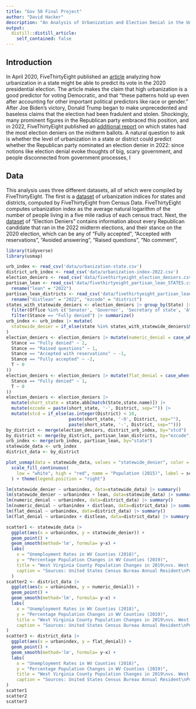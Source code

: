 ```yaml
---
title: "Gov 50 Final Project"
author: "David Hacker"
description: "An Analysis of Urbanization and Election Denial in the United States"
output:
  distill::distill_article:
    self_contained: false
---
```




## Introduction 
  
In April 2020, FiveThirtyEight published an [article](https://fivethirtyeight.com/features/how-urban-or-rural-is-your-state-and-what-does-that-mean-for-the-2020-election/ ) analyzing how urbanization in a state might be able to predict its vote in the 2020 presidential election. The article makes the claim that high urbanization is a good predictor for voting Democratic, and that "these patterns hold up even after accounting for other important political predictors like race or gender." After Joe Biden's victory, Donald Trump began to make unprecedented and baseless claims that the election had been fradulent and stolen. Shockingly, many prominent figures in the Republican party embraced this position, and in 2022, FiveThirtyEight published an [additional report](https://projects.fivethirtyeight.com/republicans-trump-election-fraud/) on which states had the most election deniers on the midterm ballots. A natural question to ask is whether the level of urbanization in a state or district could predict whether the Republican party nominated an election denier in 2022: since notions like election denial evoke thoughts of big, scary government, and people disconnected from government processes, I 

## Data 
  
This analysis uses three different datasets, all of which were compiled by FiveThirtyEight. The first is a  [dataset](https://github.com/fivethirtyeight/data/tree/master/urbanization-index) of urbanization indices for states and districts, computed by FiveThirtyEight from Census Data. FiveThirtyEight computes urbanization index as the average natural logarithm of the number of people living in a five mile radius of each census tract. Next, the [dataset](https://github.com/fivethirtyeight/data/tree/master/election-deniers) of "Election Deniers" contains information about every Republican candidate that ran in the 2022 midterm elections, and their stance on the 2020 election, which can be any of "Fully accepted", "Accepted with reservations", "Avoided answering", "Raised questions", "No comment", 
```r
library(tidyverse)
library(usmap)

urb_index <- read_csv('data/urbanization-state.csv')
district_urb_index <- read_csv('data/urbanization-index-2022.csv')
election_deniers <- read_csv('data/fivethirtyeight_election_deniers.csv')
partisan_lean <- read_csv('data/fivethirtyeight_partisan_lean_STATES.csv') |>
  rename("lean" = "2022")
partisan_lean_districts <- read_csv('data/fivethirtyeight_partisan_lean_DISTRICTS.csv') |>
  rename("distlean" = "2022", "ezcode" = "district")
states_with_statewide_deniers <- election_deniers |> group_by(State) |>
  filter(Office %in% c('Senator', 'Governor', 'Secretary of state', 'Attorney general')) |>
  filter(Stance == "Fully denied") |> summarize()
urb_index <- urb_index |> mutate(
  statewide_denier = if_else(state %in% states_with_statewide_deniers$State, 1, 0)
)
election_deniers <- election_deniers |> mutate(numeric_denial = case_when(
  Stance == "Fully denied" ~ 2,
  Stance == "Raised questions" ~ 1,
  Stance == "Accepted with reservations" ~ -1,
  Stance == "Fully accepted" ~ -2,
  T ~ 0
))
election_deniers <- election_deniers |> mutate(flat_denial = case_when(
  Stance == "Fully denied" ~ 1,
  T ~ 0
))
election_deniers <- election_deniers |> 
  mutate(short_state = state.abb[match(State,state.name)]) |>
  mutate(ezcode = paste(short_state, '-', District, sep="")) |>
  mutate(stcd = if_else(as.integer(District) < 10, 
                        paste(short_state, '-0', District, sep=""),
                        paste(short_state, '-', District, sep=""))) 
by_district <- merge(election_deniers, district_urb_index, by="stcd")
by_district <- merge(by_district, partisan_lean_districts, by="ezcode")
urb_index <- merge(urb_index, partisan_lean, by="state")
statewide_data <- urb_index
district_data <- by_district

plot_usmap(data = statewide_data, values = "statewide_denier", color = "black") + 
  scale_fill_continuous(
    low = "white", high = "red", name = "Population (2015)", label = scales::comma
  ) + theme(legend.position = "right")
```
```r
lm(statewide_denier ~ urbanindex, data=statewide_data) |> summary()
lm(statewide_denier ~ urbanindex + lean, data=statewide_data) |> summary()
lm(numeric_denial ~ urbanindex, data=district_data) |> summary()
lm(numeric_denial ~ urbanindex + distlean, data=district_data) |> summary()
lm(flat_denial ~ urbanindex, data=district_data) |> summary()
lm(flat_denial ~ urbanindex + distlean, data=district_data) |> summary()
```
```r
scatter1 <- statewide_data |>
  ggplot(aes(x = urbanindex, y = statewide_denier)) +
  geom_point() +
  geom_smooth(method='lm', formula= y~x) +
  labs(
    x = "Unemployment Rates in WV Counties (2018)",
    y = "Percentage Population Changes in WV Counties (2019)",
    title = "West Virginia County Population Changes in 2019\nvs. West Virginia County Unemployment Rates in 2018",
    caption = "Sources: United States Census Bureau Annual Resident\nPopulation Estimates for States and Counties (2021);\nAppalachian Regional Commission (2022)"
  )
scatter2 <- district_data |>
  ggplot(aes(x = urbanindex, y = numeric_denial)) +
  geom_point() +
  geom_smooth(method='lm', formula= y~x) +
  labs(
    x = "Unemployment Rates in WV Counties (2018)",
    y = "Percentage Population Changes in WV Counties (2019)",
    title = "West Virginia County Population Changes in 2019\nvs. West Virginia County Unemployment Rates in 2018",
    caption = "Sources: United States Census Bureau Annual Resident\nPopulation Estimates for States and Counties (2021);\nAppalachian Regional Commission (2022)"
)
scatter3 <- district_data |>
  ggplot(aes(x = urbanindex, y = flat_denial)) +
  geom_point() +
  geom_smooth(method='lm', formula= y~x) +
  labs(
    x = "Unemployment Rates in WV Counties (2018)",
    y = "Percentage Population Changes in WV Counties (2019)",
    title = "West Virginia County Population Changes in 2019\nvs. West Virginia County Unemployment Rates in 2018",
    caption = "Sources: United States Census Bureau Annual Resident\nPopulation Estimates for States and Counties (2021);\nAppalachian Regional Commission (2022)"
)
scatter1
scatter2
scatter3

```